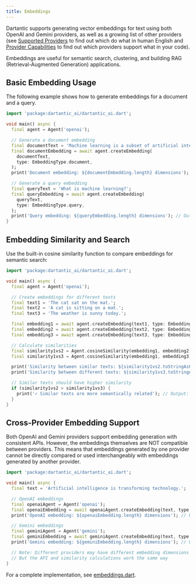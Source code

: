 ```yaml
---
title: Embeddings
---
```


Dartantic supports generating vector embeddings for text using both OpenAI and
Gemini providers, as well as a growing list of other providers (see
[Supported Providers](/supported-providers) to find out which do what in human
English and [Provider Capabilities](/provider-capabilities) to find out which
providers support what in your code). 

Embeddings are useful for semantic search, clustering, and building RAG
(Retrieval-Augmented Generation) applications.

## Basic Embedding Usage

The following example shows how to generate embeddings for a document and a
query.

```dart
import 'package:dartantic_ai/dartantic_ai.dart';

void main() async {
  final agent = Agent('openai');

  // Generate a document embedding
  final documentText = 'Machine learning is a subset of artificial intelligence.';
  final documentEmbedding = await agent.createEmbedding(
    documentText,
    type: EmbeddingType.document,
  );
  print('Document embedding: ${documentEmbedding.length} dimensions'); // Output: Document embedding: 1536 dimensions

  // Generate a query embedding
  final queryText = 'What is machine learning?';
  final queryEmbedding = await agent.createEmbedding(
    queryText,
    type: EmbeddingType.query,
  );
  print('Query embedding: ${queryEmbedding.length} dimensions'); // Output: Query embedding: 1536 dimensions
}
```

## Embedding Similarity and Search

Use the built-in cosine similarity function to compare embeddings for semantic
search:

```dart
import 'package:dartantic_ai/dartantic_ai.dart';

void main() async {
  final agent = Agent('openai');

  // Create embeddings for different texts
  final text1 = 'The cat sat on the mat.';
  final text2 = 'A cat is sitting on a mat.';
  final text3 = 'The weather is sunny today.';

  final embedding1 = await agent.createEmbedding(text1, type: EmbeddingType.document);
  final embedding2 = await agent.createEmbedding(text2, type: EmbeddingType.document);
  final embedding3 = await agent.createEmbedding(text3, type: EmbeddingType.document);

  // Calculate similarities
  final similarity1vs2 = Agent.cosineSimilarity(embedding1, embedding2);
  final similarity1vs3 = Agent.cosineSimilarity(embedding1, embedding3);

  print('Similarity between similar texts: ${similarity1vs2.toStringAsFixed(4)}'); // Output: Similarity between similar texts: 0.8934
  print('Similarity between different texts: ${similarity1vs3.toStringAsFixed(4)}'); // Output: Similarity between different texts: 0.2156

  // Similar texts should have higher similarity
  if (similarity1vs2 > similarity1vs3) {
    print('✓ Similar texts are more semantically related'); // Output: ✓ Similar texts are more semantically related
  }
}
```

## Cross-Provider Embedding Support

Both OpenAI and Gemini providers support embedding generation with consistent
APIs. However, the embeddings themselves are NOT compatible between providers.
This means that embeddings generated by one provider cannot be directly compared
or used interchangeably with embeddings generated by another provider.

```dart
import 'package:dartantic_ai/dartantic_ai.dart';

void main() async {
  final text = 'Artificial intelligence is transforming technology.';

  // OpenAI embeddings
  final openaiAgent = Agent('openai');
  final openaiEmbedding = await openaiAgent.createEmbedding(text, type: EmbeddingType.document);
  print('OpenAI embedding: ${openaiEmbedding.length} dimensions'); // Output: OpenAI embedding: 1536 dimensions

  // Gemini embeddings
  final geminiAgent = Agent('gemini');
  final geminiEmbedding = await geminiAgent.createEmbedding(text, type: EmbeddingType.document);
  print('Gemini embedding: ${geminiEmbedding.length} dimensions'); // Output: Gemini embedding: 768 dimensions

  // Note: Different providers may have different embedding dimensions
  // But the API and similarity calculations work the same way
}
```

For a complete implementation, see
[embeddings.dart](https://github.com/csells/dartantic_ai/blob/main/example/bin/embeddings.dart). 